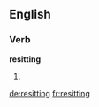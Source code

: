 ==English==

===Verb===
'''resitting'''

# {{third-person singular of|[[resit]]}}

[[de:resitting]]
[[fr:resitting]]